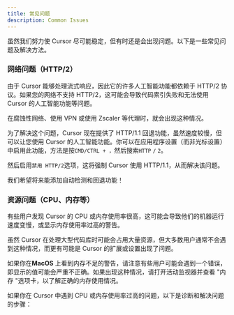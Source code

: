 ```yaml
---
title: 常见问题
description: Common Issues
---
```


 
虽然我们努力使 Cursor 尽可能稳定，但有时还是会出现问题。以下是一些常见问题及解决方法。

### 网络问题（HTTP/2）

由于 Cursor 能够处理流式响应，因此它的许多人工智能功能都依赖于 HTTP/2 协议。如果您的网络不支持 HTTP/2，这可能会导致代码索引失败和无法使用 Cursor 的人工智能功能等问题。

在腐蚀性网络、使用 VPN 或使用 Zscaler 等代理时，就会出现这种情况。

为了解决这个问题，Cursor 现在提供了 HTTP/1.1 回退功能，虽然速度较慢，但可以让您使用 Cursor 的人工智能功能。你可以在应用程序设置（而非光标设置）中启用此功能，方法是按`CMD/CTRL + ，`然后搜索`HTTP` `/` `2`。

然后启用`禁用 HTTP/2`选项，这将强制 Cursor 使用 HTTP/1.1，从而解决该问题。

我们希望将来能添加自动检测和回退功能！

### 资源问题（CPU、内存等）

有些用户发现 Cursor 的 CPU 或内存使用率很高，这可能会导致他们的机器运行速度变慢，或显示内存使用率过高的警告。

虽然 Cursor 在处理大型代码库时可能会占用大量资源，但大多数用户通常不会遇到这种情况，而更有可能是 Cursor 的扩展或设置出现了问题。

如果你在**MacOS** 上看到内存不足的警告，请注意有些用户可能会遇到一个错误，即显示的值可能会严重不正确。如果出现这种情况，请打开活动监视器并查看 "内存 "选项卡，以了解正确的内存使用情况。

如果你在 Cursor 中遇到 CPU 或内存使用率过高的问题，以下是诊断和解决问题的步骤：
